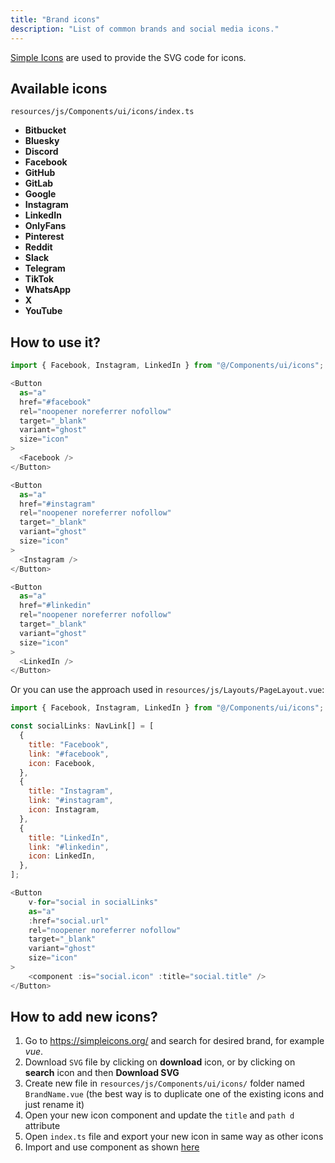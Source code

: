 ```yaml
---
title: "Brand icons"
description: "List of common brands and social media icons."
---
```


[Simple Icons](https://simpleicons.org/) are used to provide the SVG code for icons.

## Available icons

`resources/js/Components/ui/icons/index.ts`

- **Bitbucket**
- **Bluesky**
- **Discord**
- **Facebook**
- **GitHub**
- **GitLab**
- **Google**
- **Instagram**
- **LinkedIn**
- **OnlyFans**
- **Pinterest**
- **Reddit**
- **Slack**
- **Telegram**
- **TikTok**
- **WhatsApp**
- **X**
- **YouTube**

## How to use it?

```javascript
import { Facebook, Instagram, LinkedIn } from "@/Components/ui/icons";
```

<CodeGroup>

```javascript Facebook
<Button
  as="a"
  href="#facebook"
  rel="noopener noreferrer nofollow"
  target="_blank"
  variant="ghost"
  size="icon"
>
  <Facebook />
</Button>
```

```javascript Instagram
<Button
  as="a"
  href="#instagram"
  rel="noopener noreferrer nofollow"
  target="_blank"
  variant="ghost"
  size="icon"
>
  <Instagram />
</Button>
```

```javascript LinkedIn
<Button
  as="a"
  href="#linkedin"
  rel="noopener noreferrer nofollow"
  target="_blank"
  variant="ghost"
  size="icon"
>
  <LinkedIn />
</Button>
```

</CodeGroup>

Or you can use the approach used in `resources/js/Layouts/PageLayout.vue`:

```javascript
import { Facebook, Instagram, LinkedIn } from "@/Components/ui/icons";

const socialLinks: NavLink[] = [
  {
    title: "Facebook",
    link: "#facebook",
    icon: Facebook,
  },
  {
    title: "Instagram",
    link: "#instagram",
    icon: Instagram,
  },
  {
    title: "LinkedIn",
    link: "#linkedin",
    icon: LinkedIn,
  },
];
```

```javascript
<Button
    v-for="social in socialLinks"
    as="a"
    :href="social.url"
    rel="noopener noreferrer nofollow"
    target="_blank"
    variant="ghost"
    size="icon"
>
    <component :is="social.icon" :title="social.title" />
</Button>
```

## How to add new icons?

1. Go to https://simpleicons.org/ and search for desired brand, for example _vue_.
2. Download `SVG` file by clicking on **download** icon, or by clicking on **search** icon and then **Download SVG**
3. Create new file in `resources/js/Components/ui/icons/` folder named `BrandName.vue` (the best way is to duplicate one of the existing icons and just rename it)
4. Open your new icon component and update the `title` and `path d` attribute
5. Open `index.ts` file and export your new icon in same way as other icons
6. Import and use component as shown [here](/components/extras/icons#how-to-use-it)
